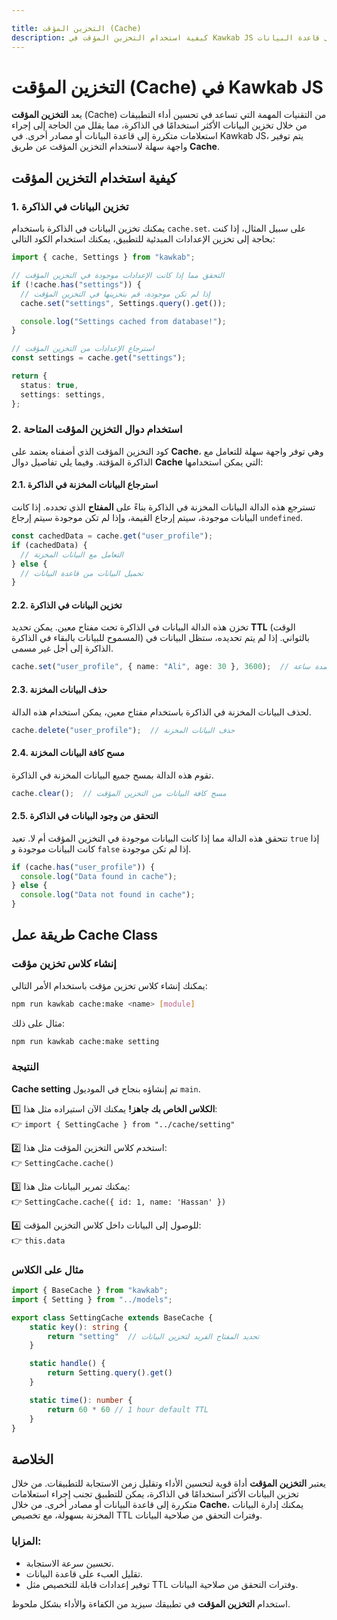 ```yaml
---

title: التخزين المؤقت (Cache)  
description: كيفية استخدام التخزين المؤقت في Kawkab JS لتحسين الأداء وتقليل عدد الاستعلامات إلى قاعدة البيانات.  
---
```


# التخزين المؤقت (Cache) في Kawkab JS

يعد **التخزين المؤقت** (Cache) من التقنيات المهمة التي تساعد في تحسين أداء التطبيقات من خلال تخزين البيانات الأكثر استخدامًا في الذاكرة، مما يقلل من الحاجة إلى إجراء استعلامات متكررة إلى قاعدة البيانات أو مصادر أخرى. في Kawkab JS، يتم توفير واجهة سهلة لاستخدام التخزين المؤقت عن طريق **Cache**.

## كيفية استخدام التخزين المؤقت

### 1. تخزين البيانات في الذاكرة

يمكنك تخزين البيانات في الذاكرة باستخدام `cache.set`. على سبيل المثال، إذا كنت بحاجة إلى تخزين الإعدادات المبدئية للتطبيق، يمكنك استخدام الكود التالي:

```typescript
import { cache, Settings } from "kawkab";

// التحقق مما إذا كانت الإعدادات موجودة في التخزين المؤقت
if (!cache.has("settings")) {
  // إذا لم تكن موجودة، قم بتخزينها في التخزين المؤقت
  cache.set("settings", Settings.query().get());

  console.log("Settings cached from database!");
}

// استرجاع الإعدادات من التخزين المؤقت
const settings = cache.get("settings");

return {
  status: true,
  settings: settings,
};
```

### 2. استخدام دوال التخزين المؤقت المتاحة

كود التخزين المؤقت الذي أضفناه يعتمد على **Cache**، وهي توفر واجهة سهلة للتعامل مع الذاكرة المؤقتة. وفيما يلي تفاصيل دوال **Cache** التي يمكن استخدامها:

#### 2.1. استرجاع البيانات المخزنة في الذاكرة

تسترجع هذه الدالة البيانات المخزنة في الذاكرة بناءً على **المفتاح** الذي تحدده. إذا كانت البيانات موجودة، سيتم إرجاع القيمة، وإذا لم تكن موجودة سيتم إرجاع `undefined`.

```typescript
const cachedData = cache.get("user_profile");
if (cachedData) {
  // التعامل مع البيانات المخزنة
} else {
  // تحميل البيانات من قاعدة البيانات
}
```

#### 2.2. تخزين البيانات في الذاكرة

تخزن هذه الدالة البيانات في الذاكرة تحت مفتاح معين. يمكن تحديد **TTL** (الوقت المسموح للبيانات بالبقاء في الذاكرة) بالثواني. إذا لم يتم تحديده، ستظل البيانات في الذاكرة إلى أجل غير مسمى.

```typescript
cache.set("user_profile", { name: "Ali", age: 30 }, 3600);  // بيانات يتم تخزينها لمدة ساعة
```

#### 2.3. حذف البيانات المخزنة

لحذف البيانات المخزنة في الذاكرة باستخدام مفتاح معين، يمكن استخدام هذه الدالة.

```typescript
cache.delete("user_profile");  // حذف البيانات المخزنة
```

#### 2.4. مسح كافة البيانات المخزنة

تقوم هذه الدالة بمسح جميع البيانات المخزنة في الذاكرة.

```typescript
cache.clear();  // مسح كافة البيانات من التخزين المؤقت
```

#### 2.5. التحقق من وجود البيانات في الذاكرة

تتحقق هذه الدالة مما إذا كانت البيانات موجودة في التخزين المؤقت أم لا. تعيد `true` إذا كانت البيانات موجودة و `false` إذا لم تكن موجودة.

```typescript
if (cache.has("user_profile")) {
  console.log("Data found in cache");
} else {
  console.log("Data not found in cache");
}
```

## طريقة عمل Cache Class

### إنشاء كلاس تخزين مؤقت

يمكنك إنشاء كلاس تخزين مؤقت باستخدام الأمر التالي:

```bash
npm run kawkab cache:make <name> [module]
```

مثال على ذلك:

```bash
npm run kawkab cache:make setting
```

### النتيجة

**Cache setting** تم إنشاؤه بنجاح في الموديول `main`.

1️⃣ **الكلاس الخاص بك جاهز!** يمكنك الآن استيراده مثل هذا:  
👉 `import { SettingCache } from "../cache/setting"`

2️⃣ استخدم كلاس التخزين المؤقت مثل هذا:  
👉 `SettingCache.cache()`

3️⃣ يمكنك تمرير البيانات مثل هذا:  
👉 `SettingCache.cache({ id: 1, name: 'Hassan' })`

4️⃣ للوصول إلى البيانات داخل كلاس التخزين المؤقت:  
👉 `this.data`

### مثال على الكلاس

```typescript
import { BaseCache } from "kawkab";
import { Setting } from "../models";

export class SettingCache extends BaseCache {
    static key(): string {
        return "setting"  // تحديد المفتاح الفريد لتخزين البيانات
    }

    static handle() {
        return Setting.query().get()
    }

    static time(): number {
        return 60 * 60 // 1 hour default TTL
    }
}
```

## الخلاصة

يعتبر **التخزين المؤقت** أداة قوية لتحسين الأداء وتقليل زمن الاستجابة للتطبيقات. من خلال تخزين البيانات الأكثر استخدامًا في الذاكرة، يمكن للتطبيق تجنب إجراء استعلامات متكررة إلى قاعدة البيانات أو مصادر أخرى. من خلال **Cache**، يمكنك إدارة البيانات المخزنة بسهولة، مع تخصيص TTL وفترات التحقق من صلاحية البيانات.

### المزايا:
- تحسين سرعة الاستجابة.
- تقليل العبء على قاعدة البيانات.
- توفير إعدادات قابلة للتخصيص مثل TTL وفترات التحقق من صلاحية البيانات.

استخدام **التخزين المؤقت** في تطبيقك سيزيد من الكفاءة والأداء بشكل ملحوظ.